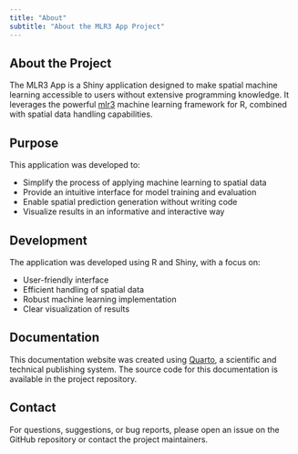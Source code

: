 ```yaml
---
title: "About"
subtitle: "About the MLR3 App Project"
---
```


## About the Project

The MLR3 App is a Shiny application designed to make spatial machine learning accessible to users without extensive programming knowledge. It leverages the powerful [mlr3](https://mlr3.mlr-org.com/) machine learning framework for R, combined with spatial data handling capabilities.

## Purpose

This application was developed to:

- Simplify the process of applying machine learning to spatial data
- Provide an intuitive interface for model training and evaluation
- Enable spatial prediction generation without writing code
- Visualize results in an informative and interactive way

## Development

The application was developed using R and Shiny, with a focus on:

- User-friendly interface
- Efficient handling of spatial data
- Robust machine learning implementation
- Clear visualization of results

## Documentation

This documentation website was created using [Quarto](https://quarto.org/), a scientific and technical publishing system. The source code for this documentation is available in the project repository.

## Contact

For questions, suggestions, or bug reports, please open an issue on the GitHub repository or contact the project maintainers.
